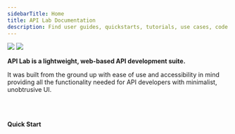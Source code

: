 ```yaml
---
sidebarTitle: Home
title: API Lab Documentation
description: Find user guides, quickstarts, tutorials, use cases, code samples, and more.
---
```



<img className="block dark:hidden" src="/images/hero-light2.png" />
<img className="hidden dark:block" src="/images/hero-dark2.png" />

**API Lab is a lightweight, web-based API development suite.**

It was built from the ground up with ease of use and accessibility in mind providing all the functionality needed for API developers with minimalist, unobtrusive UI.

<PrimaryButton label="Get started" href="/documentation/getting-started/introduction" />

<br />
<br />

**Quick Start**

<CardGroup>
  <HeroCard
    title="API Lab Cloud"
    description="Everything you need to get started with API Lab, hosted by us."
    href="https://s.dpway.io/luongquochai0707-app-apilab"
  />
  <HeroCard
    title="API Lab Self-Host"
    description="Deploy your own instance of API Lab on your own infrastructure."
    href="/documentation/self-host/getting-started"
  />
</CardGroup>
